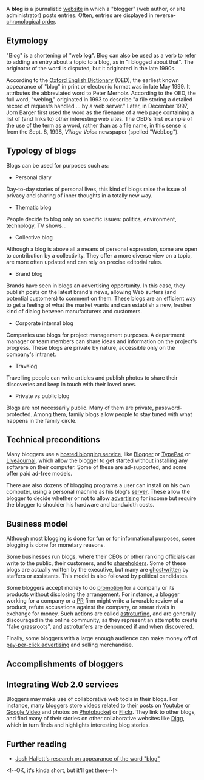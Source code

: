 {{subpages}}

A '''blog''' is a journalistic [[website]] in which a "blogger" (web author, or site administrator) posts entries.  Often, entries are displayed in reverse-[[chronological order]].  

==Etymology==
"Blog" is a shortening of "we'''b log'''".  Blog can also be used as a verb to refer to adding an entry about a topic to a blog, as in "I blogged about that".  The originator of the word is disputed, but it originated in the late 1990s.

According to the [[Oxford English Dictionary]] (OED), the earliest known appearance of "blog" in print or electronic format was in late May 1999.  It attributes the abbreviated word to Peter Merholz.  According to the OED, the full word, "weblog," originated in 1993 to describe "a file storing a detailed record of requests handled ... by a web server."  Later, in December 1997, Jorn Barger first used the word as the filename of a web page containing a list of (and links to) other interesting web sites.  The OED's first example of the use of the term as a word, rather than as a file name, in this sense is from the Sept. 8, 1998, ''Village Voice'' newspaper (spelled "WebLog").

==Typology of blogs==

Blogs can be used for purposes such as:

* Personal diary

Day-to-day stories of personal lives, this kind of blogs raise the issue of privacy and sharing of inner thoughts in a totally new way. 

* Thematic blog

People decide to blog only on specific issues: politics, environment, technology, TV shows...


* Collective blog

Although a blog is above all a means of personal expression, some are open to contribution by a collectivity. They offer a more diverse view on a topic, are more often updated and can rely on precise editorial rules.


* Brand blog

Brands have seen in blogs an advertising opportunity. In this case, they publish posts on the latest brand's news, allowing Web surfers (and potential customers) to comment on them. These blogs are an efficient way to get a feeling of what the market wants and can establish a new, fresher kind of dialog between manufacturers and customers.


* Corporate internal blog

Companies use blogs for project management purposes. A department manager or team members can share ideas and information on the project's progress. These blogs are private by nature, accessible only on the company's intranet.


* Travelog

Travelling people can write articles and publish photos to share their discoveries and keep in touch with their loved ones.


* Private vs public blog

Blogs are not necessarily public. Many of them are private, password-protected. Among them, family blogs allow people to stay tuned with what happens in the family circle.

==Technical preconditions==
Many bloggers use a [[hosted blogging service]], like [[Blogger]] or [[TypePad]] or [[LiveJournal]], which allow the blogger to get started without installing any software on their computer.  Some of these are ad-supported, and some offer paid ad-free models.

There are also dozens of blogging programs a user can install on his own computer, using a personal machine as his blog's [[server]].  These allow the blogger to decide whether or not to allow [[advertising]] for income but require the blogger to shoulder his hardware and bandwidth costs.

==Business model==
Although most blogging is done for fun or for informational purposes, some blogging is done for monetary reasons.

Some businesses run blogs, where their [[Chief Executive Officer|CEOs]] or other ranking officials can write to the public, their customers, and to [[shareholder]]s.  Some of these blogs are actually written by the executive, but many are [[ghostwriter|ghostwritten]] by staffers or assistants.  This model is also followed by political candidates.

Some bloggers accept money to do [[promotion]] for a company or its products without disclosing the arrangement.  For instance, a blogger working for a company or a [[PR]] firm might write a favorable review of a product, refute accusations against the company, or smear rivals in exchange for money.  Such actions are called [[astroturfing]], and are generally discouraged in the online community, as they represent an attempt to create "fake [[grassroots (politics)|grassroots]]", and astroturfers are denounced if and when discovered.

Finally, some bloggers with a large enough audience can make money off of [[pay-per-click advertising]] and selling merchandise.

==Accomplishments of bloggers==

==Integrating Web 2.0 services==
Bloggers may make use of collaborative web tools in their blogs.  For instance, many bloggers store videos related to their posts on [[Youtube]] or [[Google Video]] and photos on [[Photobucket]] or [[Flickr]].  They link to other blogs, and find many of their stories on other collaborative websites like [[Digg]], which in turn finds and highlights interesting blog stories.

==Further reading==
* [http://hyku.com/blog/archives/000238.html Josh Hallett's research on appearance of the word "blog"]

<!--OK, it's kinda short, but it'll get there--!>
